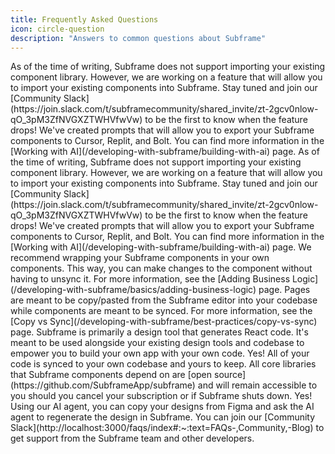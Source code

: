 ```yaml
---
title: Frequently Asked Questions
icon: circle-question
description: "Answers to common questions about Subframe"
---
```


<AccordionGroup>
  <Accordion title="Can I import my existing component library?">
    As of the time of writing, Subframe does not support importing your existing component library.
    However, we are working on a feature that will allow you to import your existing components into Subframe. Stay tuned and join our [Community Slack](https://join.slack.com/t/subframecommunity/shared_invite/zt-2gcv0nlow-qO_3pM3ZfNVGXZTWHVfwVw) to be the first to know when the feature drops!
  </Accordion>
  <Accordion title="How does this integrate with Cursor/Replit/Bolt?">
    We've created prompts that will allow you to export your Subframe components to Cursor, Replit, and Bolt.
    You can find more information in the [Working with AI](/developing-with-subframe/building-with-ai) page.  
  </Accordion>
  <Accordion title="Can I import my existing component library?">
    As of the time of writing, Subframe does not support importing your existing component library.
    However, we are working on a feature that will allow you to import your existing components into Subframe. Stay tuned and join our [Community Slack](https://join.slack.com/t/subframecommunity/shared_invite/zt-2gcv0nlow-qO_3pM3ZfNVGXZTWHVfwVw) to be the first to know when the feature drops!
  </Accordion>
  <Accordion title="How does this integrate with Cursor/Replit/Bolt?">
    We've created prompts that will allow you to export your Subframe components to Cursor, Replit, and Bolt.
    You can find more information in the [Working with AI](/developing-with-subframe/building-with-ai) page.  
  </Accordion>
  <Accordion title="What are best practices for adding custom logic to my components?">
    We recommend wrapping your Subframe components in your own components. This way, you can make changes to the component without having to unsync it. For more information, see the [Adding Business Logic](/developing-with-subframe/basics/adding-business-logic) page.
  </Accordion>
  <Accordion title="Why do I not see my pages in my codebase after I sync?">
    Pages are meant to be copy/pasted from the Subframe editor into your codebase while components are meant to be synced. For more information, see the [Copy vs Sync](/developing-with-subframe/best-practices/copy-vs-sync) page.
  </Accordion>
  <Accordion title="How does Subframe compare to Webflow/Framer/Figma?">
    Subframe is primarily a design tool that generates React code. It's meant to be used alongside your existing design tools and codebase to empower you to build your own app with your own code.     
  </Accordion>
  <Accordion title="Will my code keep working if I cancel my subscription?">
    Yes! All of your code is synced to your own codebase and yours to keep. All core libraries that Subframe components depend on are [open source](https://github.com/SubframeApp/subframe) and will remain accessible to you should you cancel your subscription or if Subframe shuts down.
  </Accordion>
  <Accordion title="Can I import my designs from Figma?">
    Yes! Using our AI agent, you can copy your designs from Figma and ask the AI agent to regenerate the design in Subframe.
  </Accordion>
  <Accordion title="How do I get support?">
    You can join our [Community Slack](http://localhost:3000/faqs/index#:~:text=FAQs-,Community,-Blog) to get support from the Subframe team and other developers.   
  </Accordion>
</AccordionGroup>
